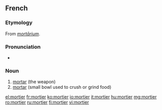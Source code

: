 ==French==
{{wikipedia|lang=fr}}

===Etymology===
From {{etyl|la|fr}} ''[[mortarium|mortārium]]''.


===Pronunciation===
* {{audio|Fr-mortier.ogg|Audio}}

===Noun===
{{fr-noun|m}}

# [[mortar]] (the weapon)
# [[mortar]] (small bowl used to crush or grind food)

[[el:mortier]]
[[fr:mortier]]
[[ko:mortier]]
[[io:mortier]]
[[it:mortier]]
[[hu:mortier]]
[[mg:mortier]]
[[ro:mortier]]
[[ru:mortier]]
[[fi:mortier]]
[[vi:mortier]]